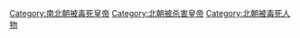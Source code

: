 [[Category:南北朝被毒死皇帝|Category:南北朝被毒死皇帝]]
[[Category:北朝被杀害皇帝|Category:北朝被杀害皇帝]]
[[Category:北朝被毒死人物|Category:北朝被毒死人物]]